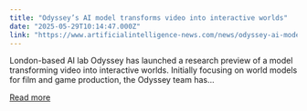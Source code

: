 ```yaml
---
title: "Odyssey’s AI model transforms video into interactive worlds"
date: "2025-05-29T10:14:47.000Z"
link: "https://www.artificialintelligence-news.com/news/odyssey-ai-model-transforms-video-into-interactive-worlds/"
---
```


London-based AI lab Odyssey has launched a research preview of a model transforming video into interactive worlds. Initially focusing on world models for film and game production, the Odyssey team has...

[Read more](https://www.artificialintelligence-news.com/news/odyssey-ai-model-transforms-video-into-interactive-worlds/)
